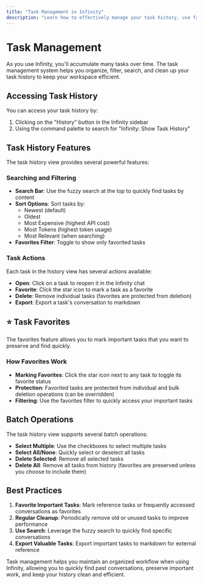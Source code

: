 ```yaml
---
title: "Task Management in Infinity"
description: "Learn how to effectively manage your task history, use favorites, and organize your work in Infinity."
---
```


# Task Management

As you use Infinity, you'll accumulate many tasks over time. The task management system helps you organize, filter, search, and clean up your task history to keep your workspace efficient.

## Accessing Task History

You can access your task history by:

1. Clicking on the "History" button in the Infinity sidebar
2. Using the command palette to search for "Infinity: Show Task History"

## Task History Features

The task history view provides several powerful features:

### Searching and Filtering

-   **Search Bar**: Use the fuzzy search at the top to quickly find tasks by content
-   **Sort Options**: Sort tasks by:
    -   Newest (default)
    -   Oldest
    -   Most Expensive (highest API cost)
    -   Most Tokens (highest token usage)
    -   Most Relevant (when searching)
-   **Favorites Filter**: Toggle to show only favorited tasks

### Task Actions

Each task in the history view has several actions available:

-   **Open**: Click on a task to reopen it in the Infinity chat
-   **Favorite**: Click the star icon to mark a task as a favorite
-   **Delete**: Remove individual tasks (favorites are protected from deletion)
-   **Export**: Export a task's conversation to markdown

## ⭐ Task Favorites

The favorites feature allows you to mark important tasks that you want to preserve and find quickly.

### How Favorites Work

-   **Marking Favorites**: Click the star icon next to any task to toggle its favorite status
-   **Protection**: Favorited tasks are protected from individual and bulk deletion operations (can be overridden)
-   **Filtering**: Use the favorites filter to quickly access your important tasks

## Batch Operations

The task history view supports several batch operations:

-   **Select Multiple**: Use the checkboxes to select multiple tasks
-   **Select All/None**: Quickly select or deselect all tasks
-   **Delete Selected**: Remove all selected tasks
-   **Delete All**: Remove all tasks from history (favorites are preserved unless you choose to include them)

## Best Practices

1. **Favorite Important Tasks**: Mark reference tasks or frequently accessed conversations as favorites
2. **Regular Cleanup**: Periodically remove old or unused tasks to improve performance
3. **Use Search**: Leverage the fuzzy search to quickly find specific conversations
4. **Export Valuable Tasks**: Export important tasks to markdown for external reference

Task management helps you maintain an organized workflow when using Infinity, allowing you to quickly find past conversations, preserve important work, and keep your history clean and efficient.
